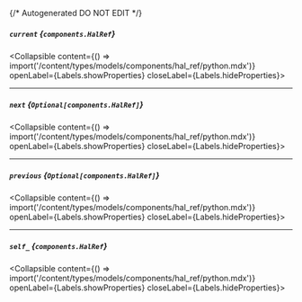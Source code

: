 {/* Autogenerated DO NOT EDIT  */}

##### `current` *{`components.HalRef`}*
<Collapsible content={() => import('/content/types/models/components/hal_ref/python.mdx')} openLabel={Labels.showProperties} closeLabel={Labels.hideProperties}>
</Collapsible>

---
##### `next` *{`Optional[components.HalRef]`}*
<Collapsible content={() => import('/content/types/models/components/hal_ref/python.mdx')} openLabel={Labels.showProperties} closeLabel={Labels.hideProperties}>
</Collapsible>

---
##### `previous` *{`Optional[components.HalRef]`}*
<Collapsible content={() => import('/content/types/models/components/hal_ref/python.mdx')} openLabel={Labels.showProperties} closeLabel={Labels.hideProperties}>
</Collapsible>

---
##### `self_` *{`components.HalRef`}*
<Collapsible content={() => import('/content/types/models/components/hal_ref/python.mdx')} openLabel={Labels.showProperties} closeLabel={Labels.hideProperties}>
</Collapsible>


